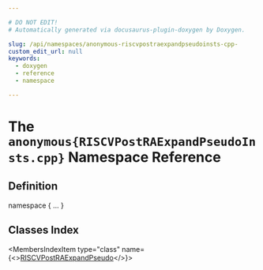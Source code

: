 ```yaml
---

# DO NOT EDIT!
# Automatically generated via docusaurus-plugin-doxygen by Doxygen.

slug: /api/namespaces/anonymous-riscvpostraexpandpseudoinsts-cpp-
custom_edit_url: null
keywords:
  - doxygen
  - reference
  - namespace

---
```





# The `anonymous{RISCVPostRAExpandPseudoInsts.cpp}` Namespace Reference

<DoxygenPage pluginConfig={pluginConfig}>



## Definition

<CodeBlock>namespace &#123; ... &#125;</CodeBlock>

## Classes Index

<MembersIndex>

<MembersIndexItem
  type="class"
  name={<><a href="/docs/api/classes/anonymous-namespace-riscvpostraexpandpseudoinsts-cpp-/riscvpostraexpandpseudo">RISCVPostRAExpandPseudo</a></>}>
</MembersIndexItem>

</MembersIndex>


</DoxygenPage>
